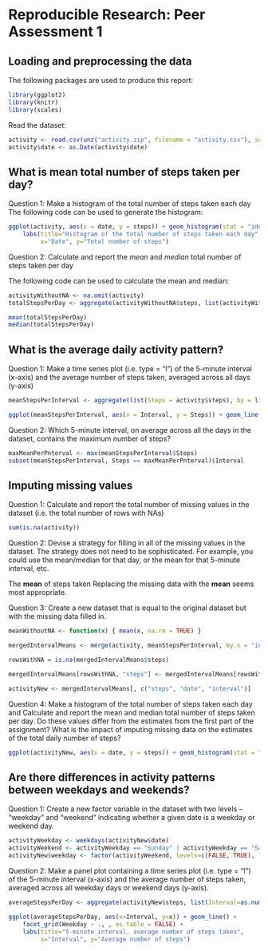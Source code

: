 # Reproducible Research: Peer Assessment 1


## Loading and preprocessing the data

The following packages are used to produce this report:

```r
library(ggplot2)
library(knitr)
library(scales)
```

Read the dataset:

```r
activity <- read.csv(unz("activity.zip", filename = "activity.csv"), sep=",", header=T)
activity$date <- as.Date(activity$date)
```


## What is mean total number of steps taken per day?
Question 1: Make a histogram of the total number of steps taken each day
The following code can be used to generate the histogram:
```r
ggplot(activity, aes(x = date, y = steps)) + geom_histogram(stat = "identity") +
    labs(title="Histogram of the total number of steps taken each day", 
         x="Date", y="Total number of steps")
```

Question 2: Calculate and report the *mean* and *median* total number of steps taken per day

The following code can be used to calculate the mean and median:

```r
activityWithoutNA <- na.omit(activity)
totalStepsPerDay <- aggregate(activityWithoutNA$steps, list(activityWithoutNA$date), sum)$x

mean(totalStepsPerDay)
median(totalStepsPerDay)
```

## What is the average daily activity pattern?
Question 1: Make a time series plot (i.e. type = "l") of the 5-minute interval (x-axis) and the average number of steps taken, averaged across all days (y-axis)
```r
meanStepsPerInterval <- aggregate(list(Steps = activity$steps), by = list(Interval = activity$interval), FUN = mean, na.rm = TRUE)

ggplot(meanStepsPerInterval, aes(x = Interval, y = Steps)) + geom_line(color = "deepskyblue2") + ggtitle("Average steps per 5-minute interval")
```

Question 2: Which 5-minute interval, on average across all the days in the dataset, contains the maximum number of steps?

```r
maxMeanPerPnterval <- max(meanStepsPerInterval$Steps)
subset(meanStepsPerInterval, Steps == maxMeanPerPnterval)$Interval

```

## Imputing missing values
Question 1: Calculate and report the total number of missing values in the dataset (i.e. the total number of rows with NAs)

```r
sum(is.na(activity))
```

Question 2: Devise a strategy for filling in all of the missing values in the dataset. The strategy does not need to be sophisticated. For example, you could use the mean/median for that day, or the mean for that 5-minute interval, etc.

The **mean** of steps taken 
Replacing the missing data with the **mean** seems most appropriate.

Question 3: Create a new dataset that is equal to the original dataset but with the missing data filled in.
```r
meanWithoutNA <- function(x) { mean(x, na.rm = TRUE) }

mergedIntervalMeans <- merge(activity, meanStepsPerInterval, by.x = "interval", by.y = "Interval")

rowsWithNA = is.na(mergedIntervalMeans$steps)

mergedIntervalMeans[rowsWithNA, "steps"] <- mergedIntervalMeans[rowsWithNA, "Steps"]

activityNew <- mergedIntervalMeans[, c("steps", "date", "interval")]

```

Question 4: Make a histogram of the total number of steps taken each day and Calculate and report the mean and median total number of steps taken per day. Do these values differ from the estimates from the first part of the assignment? What is the impact of imputing missing data on the estimates of the total daily number of steps?

```r
ggplot(activityNew, aes(x = date, y = steps)) + geom_histogram(stat = "identity") + labs(title="Histogram of the total number of steps taken each day", x="Date", y="Total number of steps")
```

## Are there differences in activity patterns between weekdays and weekends?

Question 1: Create a new factor variable in the dataset with two levels – “weekday” and “weekend” indicating whether a given date is a weekday or weekend day.


```r
activityWeekday <- weekdays(activityNew$date) 
activityWeekend <- activityWeekday == "Sunday" | activityWeekday == "Saturday"
activityNew$weekday <- factor(activityWeekend, levels=c(FALSE, TRUE), labels=c("weekday", "weekend"))

```
Question 2: Make a panel plot containing a time series plot (i.e. type = "l") of the 5-minute interval (x-axis) and the average number of steps taken, averaged across all weekday days or weekend days (y-axis). 

```r
averageStepsPerDay <- aggregate(activityNew$steps, list(Interval=as.numeric(as.character(activityNew$interval)), Weekday=activityNew$weekday), mean)

ggplot(averageStepsPerDay, aes(x=Interval, y=x)) + geom_line() +
    facet_grid(Weekday ~ ., , as.table = FALSE) +
    labs(title="5-minute interval, average number of steps taken", 
         x="Interval", y="Average number of steps")

```

